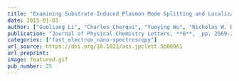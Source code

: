```yaml
---
title: "Examining Substrate-Induced Plasmon Mode Splitting and Localization in Truncated Silver Nanospheres with Electron Energy Loss Spectroscopy"
date: 2015-01-01
author: ["Guoliang Li", "Charles Cherqui", "Yueying Wu", "Nicholas W. Bigelow", "Philip D. Simmons", "Philip D. Rack", "David J. Masiello", "Jon P. Camden"]
publication: "Journal of Physical Chemistry Letters, **6**, _pp. 2569-2576_ (2015)."
categories: ["fast_electron_nano-spectroscopy"]
url_source: https://doi.org/10.1021/acs.jpclett.5b00961
url_preprint: 
image: featured.gif
pub_number: 25
---
```

